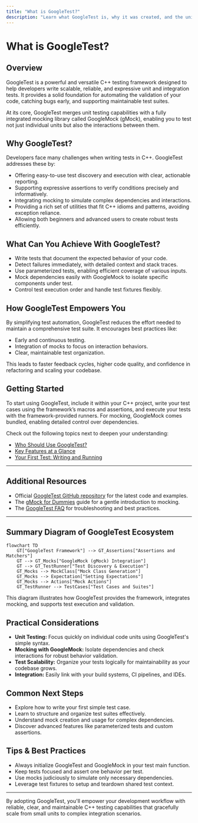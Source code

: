 ```yaml
---
title: "What is GoogleTest?"
description: "Learn what GoogleTest is, why it was created, and the unique value it brings to C++ testing. Get acquainted with the product's history, its merging of GoogleTest and GoogleMock, and understand how it enables scalable, reliable, and expressive unit/integration test authoring."
---
```


# What is GoogleTest?

## Overview

GoogleTest is a powerful and versatile C++ testing framework designed to help developers write scalable, reliable, and expressive unit and integration tests. It provides a solid foundation for automating the validation of your code, catching bugs early, and supporting maintainable test suites.

At its core, GoogleTest merges unit testing capabilities with a fully integrated mocking library called GoogleMock (gMock), enabling you to test not just individual units but also the interactions between them.

## Why GoogleTest?

Developers face many challenges when writing tests in C++. GoogleTest addresses these by:

- Offering easy-to-use test discovery and execution with clear, actionable reporting.
- Supporting expressive assertions to verify conditions precisely and informatively.
- Integrating mocking to simulate complex dependencies and interactions.
- Providing a rich set of utilities that fit C++ idioms and patterns, avoiding exception reliance.
- Allowing both beginners and advanced users to create robust tests efficiently.

## What Can You Achieve With GoogleTest?

- Write tests that document the expected behavior of your code.
- Detect failures immediately, with detailed context and stack traces.
- Use parameterized tests, enabling efficient coverage of various inputs.
- Mock dependencies easily with GoogleMock to isolate specific components under test.
- Control test execution order and handle test fixtures flexibly.

## How GoogleTest Empowers You

By simplifying test automation, GoogleTest reduces the effort needed to maintain a comprehensive test suite. It encourages best practices like:

- Early and continuous testing.
- Integration of mocks to focus on interaction behaviors.
- Clear, maintainable test organization.

This leads to faster feedback cycles, higher code quality, and confidence in refactoring and scaling your codebase.

## Getting Started

To start using GoogleTest, include it within your C++ project, write your test cases using the framework’s macros and assertions, and execute your tests with the framework-provided runners. For mocking, GoogleMock comes bundled, enabling detailed control over dependencies.

Check out the following topics next to deepen your understanding:

- [Who Should Use GoogleTest?](/overview/introduction-and-value/target-audience-use-cases)
- [Key Features at a Glance](/overview/introduction-and-value/feature-overview)
- [Your First Test: Writing and Running](/guides/getting_started/first-test)

---

## Additional Resources

- Official [GoogleTest GitHub repository](https://github.com/google/googletest) for the latest code and examples.
- The [gMock for Dummies](https://google.github.io/googletest/gmock_for_dummies.html) guide for a gentle introduction to mocking.
- The [GoogleTest FAQ](https://google.github.io/googletest/faq.html) for troubleshooting and best practices.

---

## Summary Diagram of GoogleTest Ecosystem

```mermaid
flowchart TD
    GT["GoogleTest Framework"] --> GT_Assertions["Assertions and Matchers"]
    GT --> GT_Mocks["GoogleMock (gMock) Integration"]
    GT --> GT_TestRunner["Test Discovery & Execution"]
    GT_Mocks --> MockClass["Mock Class Generation"]
    GT_Mocks --> Expectation["Setting Expectations"]
    GT_Mocks --> Actions["Mock Actions"]
    GT_TestRunner --> TestCases["Test Cases and Suites"]
```

This diagram illustrates how GoogleTest provides the framework, integrates mocking, and supports test execution and validation.


## Practical Considerations

- **Unit Testing:** Focus quickly on individual code units using GoogleTest's simple syntax.
- **Mocking with GoogleMock:** Isolate dependencies and check interactions for robust behavior validation.
- **Test Scalability:** Organize your tests logically for maintainability as your codebase grows.
- **Integration:** Easily link with your build systems, CI pipelines, and IDEs.

## Common Next Steps

- Explore how to write your first simple test case.
- Learn to structure and organize test suites effectively.
- Understand mock creation and usage for complex dependencies.
- Discover advanced features like parameterized tests and custom assertions.

## Tips & Best Practices

- Always initialize GoogleTest and GoogleMock in your test main function.
- Keep tests focused and assert one behavior per test.
- Use mocks judiciously to simulate only necessary dependencies.
- Leverage test fixtures to setup and teardown shared test context.

---

By adopting GoogleTest, you'll empower your development workflow with reliable, clear, and maintainable C++ testing capabilities that gracefully scale from small units to complex integration scenarios.
